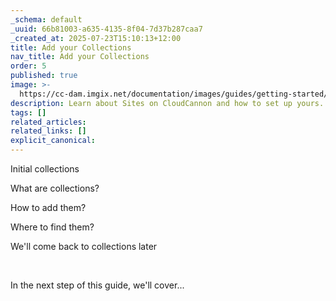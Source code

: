 ```yaml
---
_schema: default
_uuid: 66b81003-a635-4135-8f04-7d37b287caa7
_created_at: 2025-07-23T15:10:13+12:00
title: Add your Collections
nav_title: Add your Collections
order: 5
published: true
image: >-
  https://cc-dam.imgix.net/documentation/images/guides/getting-started/guide-thumbnails/CloudCannon-Getting-Started-Thumbnail-Universal.png
description: Learn about Sites on CloudCannon and how to set up yours.
tags: []
related_articles:
related_links: []
explicit_canonical:
---
```

Initial collections

What are collections?

How to add them?

Where to find them?

We'll come back to collections later

&nbsp;

In the next step of this guide, we'll cover...